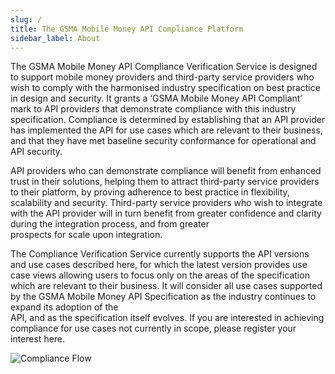 ```yaml
---
slug: /
title: The GSMA Mobile Money API Compliance Platform
sidebar_label: About
---
```


The GSMA Mobile Money API Compliance Verification Service is designed to support mobile money providers and third-party service providers who wish to comply with the harmonised industry specification on best practice 
in design and security. It grants a ‘GSMA Mobile Money API Compliant’ mark to API providers that demonstrate compliance with this industry specification. Compliance is determined by establishing that an API
provider has implemented the API for use cases which are relevant to their business, and that they have met baseline security conformance for operational and API security.

API providers who can demonstrate compliance will benefit from enhanced trust in
their solutions, helping them to attract third-party service providers to their platform, by proving adherence to best practice in flexibility, scalability and security. Third-party service providers who wish to integrate with the API provider will in turn
benefit from greater confidence and clarity during the integration process, and from greater  
prospects for scale upon integration.

The Compliance Verification Service currently supports the API versions and use cases described here, for which the latest version
provides use case views allowing users to focus only on the areas of the
specification which are relevant to their business. It will consider all use
cases supported by the GSMA Mobile Money API Specification as the industry continues to expand its adoption of the  
API, and as the specification itself evolves. If you are interested in achieving compliance for use cases not currently in 
scope, please register your interest here.

![Compliance Flow](/img/compdia.png)